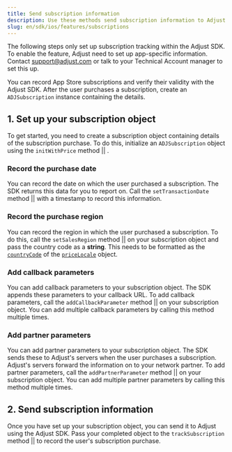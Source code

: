 ```yaml
---
title: Send subscription information
description: Use these methods send subscription information to Adjust.
slug: en/sdk/ios/features/subscriptions
---
```



<Callout type="important">

The following steps only set up subscription tracking within the Adjust SDK. To enable the feature, Adjust need to set up app-specific information. Contact support@adjust.com or talk to your Technical Account manager to set this up.

</Callout>

You can record App Store subscriptions and verify their validity with the Adjust SDK. After the user purchases a subscription, create an `ADJSubscription` instance containing the details.

## 1. Set up your subscription object

To get started, you need to create a subscription object containing details of the subscription purchase. To do this, initialize an `ADJSubscription` object using the <Tooltip>`initWithPrice` method || <InitWithPriceSig /></Tooltip>.

<InitWithPrice />

### Record the purchase date

You can record the date on which the user purchased a subscription. The SDK returns this data for you to report on. Call the <Tooltip>`setTransactionDate` method || <SetTransactionDateSig /></Tooltip> with a timestamp to record this information.

<SetTransactionDate />

### Record the purchase region

You can record the region in which the user purchased a subscription. To do this, call the <Tooltip>`setSalesRegion` method || <SetSalesRegionSig /></Tooltip> on your subscription object and pass the country code as a **string**. This needs to be formatted as the [`countryCode`](https://developer.apple.com/documentation/foundation/nslocale/1643060-countrycode?language=swift) of the [`priceLocale`](https://developer.apple.com/documentation/storekit/skproduct/1506145-pricelocale?language=swift) object.

<SetSalesRegion />

### Add callback parameters

You can add callback parameters to your subscription object. The SDK appends these parameters to your callback URL. To add callback parameters, call the <Tooltip>`addCallbackParameter` method || <AddCallbackParameterSig /></Tooltip> on your subscription object. You can add multiple callback parameters by calling this method multiple times.

<AddCallbackParameter />

### Add partner parameters

You can add partner parameters to your subscription object. The SDK sends these to Adjust's servers when the user purchases a subscription. Adjust's servers forward the information on to your network partner. To add partner parameters, call the <Tooltip>`addPartnerParameter` method || <AddPartnerParameterSig /></Tooltip> on your subscription object. You can add multiple partner parameters by calling this method multiple times.

<AddPartnerParameter />

## 2. Send subscription information

Once you have set up your subscription object, you can send it to Adjust using the Adjust SDK. Pass your completed object to the <Tooltip>`trackSubscription` method || <TrackSubscriptionSig /></Tooltip> to record the user's subscription purchase.

<TrackSubscription />
